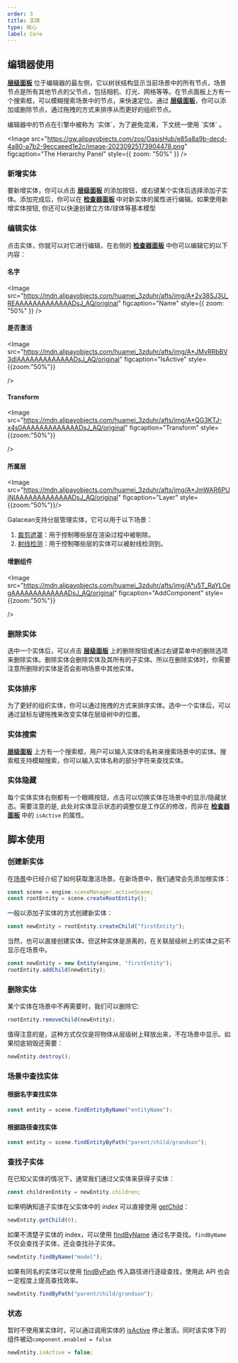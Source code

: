 ```yaml
---
order: 3
title: 实体
type: 核心
label: Core
---
```


## 编辑器使用

**[层级面板](/docs/interface/hierarchy)** 位于编辑器的最左侧，它以树状结构显示当前场景中的所有节点，场景节点是所有其他节点的父节点，包括相机、灯光、网格等等。在节点面板上方有一个搜索框，可以模糊搜索场景中的节点，来快速定位。通过 **[层级面板](/docs/interface/hierarchy)**，你可以添加或删除节点，通过拖拽的方式来排序从而更好的组织节点。

<Callout type="info">
编辑器中的节点在引擎中被称为 `实体`，为了避免混淆，下文统一使用 `实体` 。
</Callout>

<Image
  src="https://gw.alipayobjects.com/zos/OasisHub/e85a8a9b-decd-4a80-a7b2-9eccaeed1e2c/image-20230925173904478.png"
  figcaption="The Hierarchy Panel"
  style={{ zoom: "50%" }}
/>

### 新增实体

要新增实体，你可以点击 **[层级面板](/docs/interface/hierarchy)** 的添加按钮，或右键某个实体后选择添加子实体。添加完成后，你可以在 **[检查器面板](/docs/interface/inspector)** 中对新实体的属性进行编辑。如果使用新增实体按钮, 你还可以快速创建立方体/球体等基本模型

### 编辑实体

点击实体，你就可以对它进行编辑，在右侧的 **[检查器面板](/docs/interface/inspector)** 中你可以编辑它的以下内容：

#### 名字

<Image
  src="https://mdn.alipayobjects.com/huamei_3zduhr/afts/img/A*2v38SJ3U_REAAAAAAAAAAAAADsJ_AQ/original"
  figcaption="Name"
  style={{ zoom: "50%" }}
/>

#### 是否激活

<Image
  src="https://mdn.alipayobjects.com/huamei_3zduhr/afts/img/A*JMvRRbBV3dIAAAAAAAAAAAAADsJ_AQ/original"
  figcaption="IsActive"
    style={{zoom:"50%"}}

/>

#### Transform

<Image
  src="https://mdn.alipayobjects.com/huamei_3zduhr/afts/img/A*QG3KTJ-x4s0AAAAAAAAAAAAADsJ_AQ/original"
  figcaption="Transform"
    style={{zoom:"50%"}}

/>

#### 所属层

<Image
  src="https://mdn.alipayobjects.com/huamei_3zduhr/afts/img/A*JmWAR6PUjNIAAAAAAAAAAAAADsJ_AQ/original"
  figcaption="Layer"
    style={{zoom:"50%"}}/>

Galacean支持分层管理实体，它可以用于以下场景：

1. [裁剪遮罩](/docs/graphics/camera/component/#裁剪遮罩)：用于控制哪些层在渲染过程中被剔除。
2. [射线检测](docs/physics/manager/#使用射线检测)：用于控制哪些层的实体可以被射线检测到。


#### 增删组件

<Image
  src="https://mdn.alipayobjects.com/huamei_3zduhr/afts/img/A*u5T_RaYLOegAAAAAAAAAAAAADsJ_AQ/original"
  figcaption="AddComponent"
    style={{zoom:"50%"}}

/>

### 删除实体

选中一个实体后，可以点击 **[层级面板](/docs/interface/hierarchy)** 上的删除按钮或通过右键菜单中的删除选项来删除实体。删除实体会删除实体及其所有的子实体。所以在删除实体时，你需要注意所删除的实体是否会影响场景中其他实体。

### 实体排序

为了更好的组织实体，你可以通过拖拽的方式来排序实体。选中一个实体后，可以通过鼠标左键拖拽来改变实体在层级树中的位置。

### 实体搜索

**[层级面板](/docs/interface/hierarchy)** 上方有一个搜索框，用户可以输入实体的名称来搜索场景中的实体。搜索框支持模糊搜索，你可以输入实体名称的部分字符来查找实体。

### 实体隐藏

每个实体实体右侧都有一个眼睛按钮，点击可以切换实体在场景中的显示/隐藏状态。需要注意的是, 此处对实体显示状态的调整仅是工作区的修改，而非在 **[检查器面板](/docs/interface/inspector)** 中的 `isActive` 的属性。

## 脚本使用

### 创建新实体

在[场景](/docs/core/scene)中已经介绍了如何获取激活场景。在新场景中，我们通常会先添加根实体：

```typescript
const scene = engine.sceneManager.activeScene;
const rootEntity = scene.createRootEntity();
```

一般以添加子实体的方式创建新实体：

```typescript
const newEntity = rootEntity.createChild("firstEntity");
```

当然，也可以直接创建实体。但这种实体是游离的，在关联层级树上的实体之前不显示在场景中。

```typescript
const newEntity = new Entity(engine, "firstEntity");
rootEntity.addChild(newEntity);
```

### 删除实体

某个实体在场景中不再需要时，我们可以删除它:

```typescript
rootEntity.removeChild(newEntity);
```

值得注意的是，这种方式仅仅是将物体从层级树上释放出来，不在场景中显示。如果彻底销毁还需要：

```typescript
newEntity.destroy();
```
### 场景中查找实体

#### 根据名字查找实体

  ```typescript
  const entity = scene.findEntityByName("entityName");
  ```
#### 根据路径查找实体

  ```typescript
  const entity = scene.findEntityByPath("parent/child/grandson");
  ```


### 查找子实体

在已知父实体的情况下，通常我们通过父实体来获得子实体：

```typescript
const childrenEntity = newEntity.children;
```

如果明确知道子实体在父实体中的 _index_ 可以直接使用 [getChild](/apis/core/#Entity-getChild)：

```typescript
newEntity.getChild(0);
```

如果不清楚子实体的 index，可以使用 [findByName](/apis/core/#Entity-findByName) 通过名字查找。`findByName` 不仅会查找子实体，还会查找孙子实体。

```typescript
newEntity.findByName("model");
```

如果有同名的实体可以使用 [findByPath](/apis/core/#Entity-findByPath) 传入路径进行逐级查找，使用此 API 也会一定程度上提高查找效率。

```typescript
newEntity.findByPath("parent/child/grandson");
```

### 状态

暂时不使用某实体时，可以通过调用实体的 [isActive](/apis/core/#Entity-isActive) 停止激活。同时该实体下的组件被动`component.enabled = false`

```typescript
newEntity.isActive = false;
```
